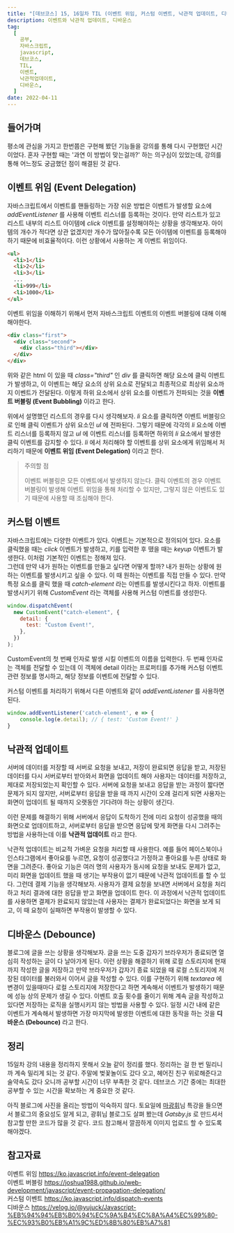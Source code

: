 ```yaml
---
title: "[데브코스] 15, 16일차 TIL (이벤트 위임, 커스텀 이벤트, 낙관적 업데이트, 디바운스)"
description: 이벤트와 낙관적 업데이트, 디바운스
tag:
  [
    공부,
    자바스크립트,
    javascript,
    데브코스,
    TIL,
    이벤트,
    낙관적업데이트,
    디바운스,
  ]
date: 2022-04-11
---
```


## 들어가며

평소에 관심을 가지고 한번쯤은 구현해 봤던 기능들을 강의를 통해 다시 구현했던 시간이었다. 혼자 구현할 때는 '과연 이 방법이 맞는걸까?' 하는 의구심이 있었는데, 강의를 통해 어느정도 궁금했던 점이 해결된 것 같다.

## 이벤트 위임 (Event Delegation)

자바스크립트에서 이벤트를 핸들링하는 가장 쉬운 방법은 이벤트가 발생할 요소에 _addEventListener_ 를 사용해 이벤트 리스너를 등록하는 것이다. 만약 리스트가 있고 리스트 내부의 리스트 아이템에 _click_ 이벤트를 설정해야하는 상황을 생각해보자. 아이템의 개수가 적다면 상관 없겠지만 개수가 많아질수록 모든 아이템에 이벤트를 등록해야하기 때문에 비효율적이다. 이런 상황에서 사용하는 게 이벤트 위임이다.

```html
<ul>
  <li>1</li>
  <li>2</li>
  <li>3</li>
  ...
  <li>999</li>
  <li>1000</li>
</ul>
```

이벤트 위임을 이해하기 위해서 먼저 자바스크립트 이벤트의 이벤트 버블링에 대해 이해해야한다.

```html
<div class="first">
  <div class="second">
    <div class="third"></div>
  </div>
</div>
```

위와 같은 html 이 있을 때 _class="third"_ 인 _div_ 를 클릭하면 해당 요소에 클릭 이벤트가 발생하고, 이 이벤트는 해당 요소의 상위 요소로 전달되고 최종적으로 최상위 요소까지 이벤트가 전달된다. 이렇게 하위 요소에서 상위 요소를 이벤트가 전파되는 것을 **이벤트 버블링 (Event Bubbling)** 이라고 한다.

위에서 설명했던 리스트의 경우를 다시 생각해보자. _li_ 요소를 클릭하면 이벤트 버블링으로 인해 클릭 이벤트가 상위 요소인 _ul_ 에 전파된다. 그렇기 때문에 각각의 _li_ 요소에 이벤트 리스너를 등록하지 않고 _ul_ 에 이벤트 리스너를 등록하면 하위의 _li_ 요소에서 발생한 클릭 이벤트를 감지할 수 있다. _li_ 에서 처리해야 할 이벤트를 상위 요소에게 위임해서 처리하기 때문에 **이벤트 위임 (Event Delegation)** 이라고 한다.

> 주의할 점
>
> 이벤트 버블링은 모든 이벤트에서 발생하지 않는다. 클릭 이벤트의 경우 이벤트 버블링이 발생해 이벤트 위임을 통해 처리할 수 있지만, 그렇지 않은 이벤트도 있기 때문에 사용할 때 조심해야 한다.

## 커스텀 이벤트

자바스크립트에는 다양한 이벤트가 있다. 이벤트는 기본적으로 정의되어 있다. 요소를 클릭했을 때는 _click_ 이벤트가 발생하고, 키를 입력한 후 뗐을 때는 _keyup_ 이벤트가 발생한다. 이처럼 기본적인 이벤트는 정해져 있다.  
그런데 만약 내가 원하는 이벤트를 만들고 싶다면 어떻게 할까? 내가 원하는 상황에 원하는 이벤트를 발생시키고 싶을 수 있다. 이 때 원하는 이벤트를 직접 만들 수 있다. 만약 특정 요소를 클릭 했을 때 _catch-element_ 라는 이벤트를 발생시킨다고 하자. 이벤트를 발생시키기 위해 _CustomEvent_ 라는 객체를 사용해 커스텀 이벤트를 생성한다.

```javascript
window.dispatchEvent(
  new CustomEvent("catch-element", {
    detail: {
      test: "Custom Event!",
    },
  })
);
```

CustomEvent의 첫 번째 인자로 발생 시킬 이벤트의 이름을 입력한다. 두 번째 인자로는 객체를 전달할 수 있는데 이 객체에 detail 이라는 프로퍼티를 추가해 커스텀 이벤트 관련 정보를 명시하고, 해당 정보를 이벤트에 전달할 수 있다.

커스텀 이벤트를 처리하기 위해서 다른 이벤트와 같이 _addEventListener_ 를 사용하면 된다.

```javascript
window.addEventListener('catch-element', e => {
	console.log(e.detail); // { test: 'Custom Event!' }
}
```

## 낙관적 업데이트

서버에 데이터를 저장할 때 서버로 요청을 보내고, 저장이 완료되면 응답을 받고, 저장된 데이터를 다시 서버로부터 받아와서 화면을 업데이트 해야 사용자는 데이터를 저장하고, 제대로 저장되었는지 확인할 수 있다. 서버에 요청을 보내고 응답을 받는 과정이 짧다면 문제가 되지 않지만, 서버로부터 응답을 받을 때 까지 시간이 오래 걸리게 되면 사용자는 화면이 업데이트 될 때까지 오랫동안 기다려야 하는 상황이 생긴다.

이런 문제를 해결하기 위해 서버에서 응답이 도착하기 전에 미리 요청이 성공했을 때의 화면으로 업데이트하고, 서버로부터 응답을 받으면 응답에 맞게 화면을 다시 그려주는 방법을 사용하는데 이를 **낙관적 업데이트** 라고 한다.

낙관적 업데이트는 비교적 가벼운 요청을 처리할 때 사용한다. 예를 들어 페이스북이나 인스타그램에서 좋아요를 누르면, 요청이 성공했다고 가정하고 좋아요를 누른 상태로 화면을 그려준다. 좋아요 기능은 여러 명의 사용자가 동시에 요청을 보내도 문제가 없고, 미리 화면을 업데이트 했을 때 생기는 부작용이 없기 때문에 낙관적 업데이트를 할 수 있다. 그런데 결제 기능을 생각해보자. 사용자가 결제 요청을 보내면 서버에서 요청을 처리하고 처리 결과에 대한 응답을 받고 화면을 업데이트 한다. 이 과정에서 낙관적 업데이트를 사용하면 결제가 완료되지 않았는데 사용자는 결제가 완료되었다는 화면을 보게 되고, 이 때 요청이 실패하면 부작용이 발생할 수 있다.

## 디바운스 (Debounce)

블로그에 글을 쓰는 상황을 생각해보자. 글을 쓰는 도중 갑자기 브라우저가 종료되면 열심히 작성하는 글이 다 날아가게 된다. 이런 상황을 해결하기 위해 로컬 스토리지에 현재까지 작성한 글을 저장하고 만약 브라우저가 갑자기 종료 되었을 때 로컬 스토리지에 저장된 데이터를 불러와서 이어서 글을 작성할 수 있다. 이를 구현하기 위해 _textarea_ 에 변경이 있을때마다 로컬 스토리지에 저장한다고 하면 계속해서 이벤트가 발생하기 때문에 성능 상의 문제가 생길 수 있다. 이벤트 호출 횟수를 줄이기 위해 계속 글을 작성하고 있다면 저장하는 로직을 실행시키지 않는 방법을 사용할 수 있다. 일정 시간 내에 같은 이벤트가 계속해서 발생하면 가장 마지막에 발생한 이벤트에 대한 동작을 하는 것을 **디바운스 (Debounce)** 라고 한다.

## 정리

15일차 강의 내용을 정리하지 못해서 오늘 같이 정리를 했다. 정리하는 걸 한 번 밀리니까 계속 밀리게 되는 것 같다. 주말에 벚꽃놀이도 갔다 오고, 헤어진 친구 위로해준다고 술약속도 갔다 오니까 공부할 시간이 너무 부족한 것 같다. 데브코스 기간 중에는 최대한 공부할 수 있는 시간을 확보하는 게 중요한 것 같다.

아직 블로그에 사진을 올리는 방법이 익숙하지 않다. 토요일에 [마광휘](https://vallista.kr/)님 특강을 들으면서 블로그의 중요성도 알게 되고, 광휘님 블로그도 살펴 봤는데 _Gatsby.js_ 로 만드셔서 참고할 만한 코드가 많을 것 같다. 코드 참고해서 깔끔하게 이미지 업로드 할 수 있도록 해야겠다.

## 참고자료

이벤트 위임 https://ko.javascript.info/event-delegation  
이벤트 버블링 https://joshua1988.github.io/web-development/javascript/event-propagation-delegation/  
커스텀 이벤트 https://ko.javascript.info/dispatch-events  
디바운스 https://velog.io/@yujuck/Javascript-%EB%94%94%EB%B0%94%EC%9A%B4%EC%8A%A4%EC%99%80-%EC%93%B0%EB%A1%9C%ED%8B%80%EB%A7%81
